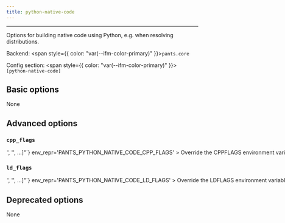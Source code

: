 ```yaml
---
title: python-native-code
---
```



---

Options for building native code using Python, e.g. when resolving distributions.

Backend: <span style={{ color: "var(--ifm-color-primary)" }}>`pants.core`</span>

Config section: <span style={{ color: "var(--ifm-color-primary)" }}>`[python-native-code]`</span>

## Basic options

<span className={styles.options}>

None

## Advanced options

### `cpp_flags`

<Option
  cli_repr={`--python-native-code-cpp-flags="['<str>', '<str>', ...]"`}
  env_repr='PANTS_PYTHON_NATIVE_CODE_CPP_FLAGS'
>
  

Override the `CPPFLAGS` environment variable for any forked subprocesses. Use the value `['\<CPPFLAGS>']` to inherit the value of the `CPPFLAGS` environment variable from your runtime environment target.

Can be overriden by field `python_native_code_cpp_flags` on `local_environment`, `docker_environment`, or `remote_environment` targets.

</Option>


### `ld_flags`

<Option
  cli_repr={`--python-native-code-ld-flags="['<str>', '<str>', ...]"`}
  env_repr='PANTS_PYTHON_NATIVE_CODE_LD_FLAGS'
>
  

Override the `LDFLAGS` environment variable for any forked subprocesses. Use the value `['\<LDFLAGS>']` to inherit the value of the `LDFLAGS` environment variable from your runtime environment target.

Can be overriden by field `python_native_code_ld_flags` on `local_environment`, `docker_environment`, or `remote_environment` targets.

</Option>


## Deprecated options

None

</span>